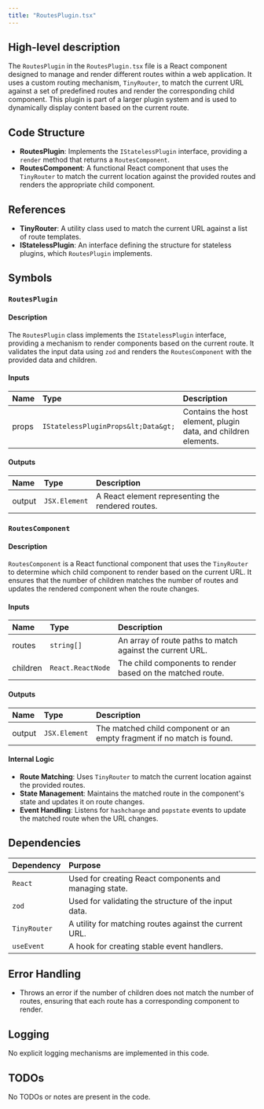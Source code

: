 ```yaml
---
title: "RoutesPlugin.tsx"
---
```


## High-level description

The `RoutesPlugin` in the `RoutesPlugin.tsx` file is a React component designed to manage and render different routes within a web application. It uses a custom routing mechanism, `TinyRouter`, to match the current URL against a set of predefined routes and render the corresponding child component. This plugin is part of a larger plugin system and is used to dynamically display content based on the current route.

## Code Structure

- **RoutesPlugin**: Implements the `IStatelessPlugin` interface, providing a `render` method that returns a `RoutesComponent`.
- **RoutesComponent**: A functional React component that uses the `TinyRouter` to match the current location against the provided routes and renders the appropriate child component.

## References

- **TinyRouter**: A utility class used to match the current URL against a list of route templates.
- **IStatelessPlugin**: An interface defining the structure for stateless plugins, which `RoutesPlugin` implements.

## Symbols

### `RoutesPlugin`
#### Description
The `RoutesPlugin` class implements the `IStatelessPlugin` interface, providing a mechanism to render components based on the current route. It validates the input data using `zod` and renders the `RoutesComponent` with the provided data and children.

#### Inputs
| Name | Type | Description |
|:-----|:-----|:------------|
| props | `IStatelessPluginProps&lt;Data&gt;` | Contains the host element, plugin data, and children elements. |

#### Outputs
| Name | Type | Description |
|:-----|:-----|:------------|
| output | `JSX.Element` | A React element representing the rendered routes. |

### `RoutesComponent`
#### Description
`RoutesComponent` is a React functional component that uses the `TinyRouter` to determine which child component to render based on the current URL. It ensures that the number of children matches the number of routes and updates the rendered component when the route changes.

#### Inputs
| Name | Type | Description |
|:-----|:-----|:------------|
| routes | `string[]` | An array of route paths to match against the current URL. |
| children | `React.ReactNode` | The child components to render based on the matched route. |

#### Outputs
| Name | Type | Description |
|:-----|:-----|:------------|
| output | `JSX.Element` | The matched child component or an empty fragment if no match is found. |

#### Internal Logic
- **Route Matching**: Uses `TinyRouter` to match the current location against the provided routes.
- **State Management**: Maintains the matched route in the component's state and updates it on route changes.
- **Event Handling**: Listens for `hashchange` and `popstate` events to update the matched route when the URL changes.

## Dependencies

| Dependency | Purpose |
|:-----------|:--------|
| `React` | Used for creating React components and managing state. |
| `zod` | Used for validating the structure of the input data. |
| `TinyRouter` | A utility for matching routes against the current URL. |
| `useEvent` | A hook for creating stable event handlers. |

## Error Handling

- Throws an error if the number of children does not match the number of routes, ensuring that each route has a corresponding component to render.

## Logging

No explicit logging mechanisms are implemented in this code.

## TODOs

No TODOs or notes are present in the code.